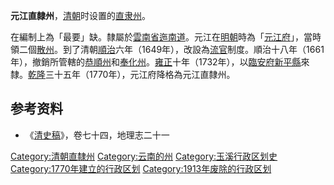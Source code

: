 '''元江直隸州'''，[[清朝|清朝]]时设置的[[直隶州|直隶州]]。

在編制上為「最要」缺。隸屬於[[雲南布政使司|雲南省]][[迤南道|迤南道]]。元江在[[明朝|明朝]]時為「[[元江府|元江府]]」，當時領二個[[散州|散州]]。到了清朝[[順治|順治]]六年（1649年），改設為[[流官|流官]]制度。順治十八年（1661年），撤銷所管轄的[[恭順州|恭順州]]和[[奉化州|奉化州]]。[[雍正|雍正]]十年（1732年），以[[臨安府_(雲南)|臨安府]][[新平县_(明朝)|新平縣]]來隸。[[乾隆|乾隆]]三十五年（1770年），元江府降格為元江直隸州。

==参考资料==
*《[[清史稿|清史稿]]》，卷七十四，地理志二十一

{{清朝雲南省行政區劃|nocat}}
{{清朝行政区划小作品}}
{{DEFAULTSORT:Y}}
[[Category:清朝直隸州|Category:清朝直隸州]]
[[Category:云南的州|Category:云南的州]]
[[Category:玉溪行政区划史|Category:玉溪行政区划史]]
[[Category:1770年建立的行政区划|Category:1770年建立的行政区划]]
[[Category:1913年废除的行政区划|Category:1913年废除的行政区划]]